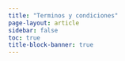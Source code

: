 ```yaml
---
title: "Terminos y condiciones"
page-layout: article
sidebar: false
toc: true
title-block-banner: true
---
```

